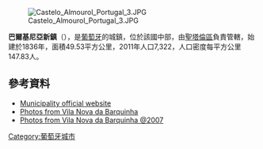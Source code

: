 {{Coord|39|27|N|8|26|W|display=title}}

[[Image:Castelo_Almourol_Portugal_3.JPG|thumb]]

'''巴爾基尼亞新鎮'''（{{lang-pt|Vila Nova da Barquinha}}），是[[葡萄牙|葡萄牙]]的城鎮，位於該國中部，由[[聖塔倫區|聖塔倫區]]負責管轄，始建於1836年，面積49.53平方公里，2011年人口7,322，人口密度每平方公里147.83人。

==參考資料==
*[http://www.cm-vnbarquinha.pt/ Municipality official website] {{Wayback|url=http://www.cm-vnbarquinha.pt/ |date=20210227110207 }}
*[http://www.flickr.com/photos/vitor107/sets/72157594287533447/ Photos from Vila Nova da Barquinha] {{Wayback|url=http://www.flickr.com/photos/vitor107/sets/72157594287533447/ |date=20130206232134 }}
*[https://web.archive.org/web/20071026171218/http://www.brunotereso.net/blog/?page_id=211 Photos from Vila Nova da Barquinha @2007]

{{Portugal-geo-stub}}
[[Category:葡萄牙城市|Category:葡萄牙城市]]